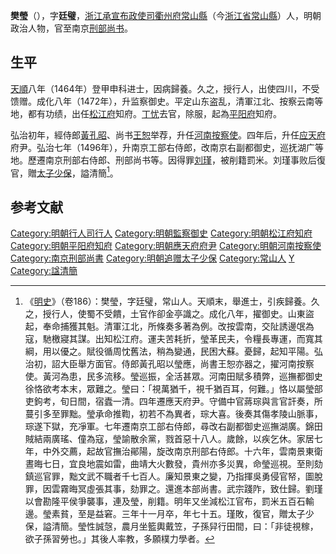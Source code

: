{{明清人物信息框
| 姓名 = 樊瑩
| 原名 =
| 圖片名稱 = 
| 圖片大小 = 220px
| 圖片說明 = 
| 最高職務 = 南京刑部尚書
| 國家 = 大明
| 爵位 =
| 籍貫 = [[浙江承宣布政使司|浙江承宣布政使司]][[衢州府|衢州府]][[常山縣|常山縣]]
| 族裔 = 
| 字號 = 字廷璧
| 室名 = 
| 諡號 = 
| 出生日期 = 宣德九年（1434年）
| 出生地點 = 
| 逝世日期 = 正德三年（1508年）
| 逝世地點 = 
| 墓葬 =
| 配偶 =
| 親屬 = 
| 出身 = 
*天順八年（1464年）甲申科同進士出身
| 經歷 = 
| 著作 =
}}

'''樊瑩'''（{{bd|1434年||1508年|catIdx=F}}），字'''廷璧'''，[[浙江承宣布政使司|浙江承宣布政使司]][[衢州府|衢州府]][[常山縣|常山縣]]（今[[浙江省|浙江省]][[常山縣|常山縣]]）人，明朝政治人物，官至南京[[刑部尚书|刑部尚书]]。

== 生平 ==
[[天顺_(明朝)|天順]]八年（1464年）登甲申科进士，因病歸養。久之，授行人，出使四川，不受馈赠。成化八年（1472年），升监察御史。平定山东盗乱，清軍江北、按察云南等地，都有功绩，出任[[松江府|松江府]]知府。[[丁忧|丁忧]]去官，除服，起為[[平阳府|平阳府]]知府。

弘治初年，經侍郎[[黃孔昭|黃孔昭]]、尚书[[王恕|王恕]]举荐，升任[[河南|河南]][[按察使|按察使]]。四年后，升任[[应天府|应天府]]府尹。弘治七年（1496年），升南京工部右侍郎，改南京右副都御史，巡抚湖广等地。歷遷南京刑部右侍郎、刑部尚书等。因得罪[[刘瑾|刘瑾]]，被削籍罰米。刘瑾事败后復官，贈[[太子少保|太子少保]]，謚清簡<ref>《[[明史|明史]]》（卷186）：樊瑩，字廷璧，常山人。天順末，舉進士，引疾歸養。久之，授行人，使蜀不受饋，土官作卻金亭識之。成化八年，擢御史。山東盜起，奉命捕獲其魁。清軍江北，所條奏多著為例。改按雲南，交阯誘邊氓為寇，馳檄寢其謀。出知松江府。運夫苦耗折，瑩革民夫，令糧長專運，而寬其綱，用以優之。賦役循周忱舊法，稍為變通，民困大蘇。憂歸，起知平陽。弘治初，詔大臣舉方面官。侍郎黃孔昭以瑩應，尚書王恕亦器之，擢河南按察使。黃河為患，民多流移。瑩巡振，全活甚眾。河南田賦多積弊，巡撫都御史徐恪欲考本末，眾難之。瑩曰：「視萬猶千，視千猶百耳，何難。」恪以屬瑩部吏鉤考，旬日間，宿蠹一清。四年遷應天府尹。守備中官蔣琮與言官訐奏，所蔓引多至罪黜。瑩承命推鞫，初若不為異者，琮大喜。後奏其傷孝陵山脈事，琮遂下獄，充凈軍。七年遷南京工部右侍郎，尋改右副都御史巡撫湖廣。錦田賊結兩廣瑤、僮為寇，瑩諭散余黨，戮首惡十八人。歲餘，以疾乞休。家居七年，中外交薦，起故官撫治鄖陽，旋改南京刑部右侍郎。十六年，雲南景東衛晝晦七日，宜良地震如雷，曲靖大火數發，貴州亦多災異，命瑩巡視。至則劾鎮巡官罪，黜文武不職者千七百人。廉知景東之變，乃指揮吳勇侵官帑，圖脫罪，因雲霧晦冥虛張其事，劾罪之。還進本部尚書。武宗踐阼，致仕歸。劉瑾以會勘隆平侯爭襲事，連及瑩，削籍。明年又坐減松江官布，罰米五百石輸邊。瑩素貧，至是益窘。三年十一月卒，年七十五。瑾敗，復官，贈太子少保，謚清簡。瑩性誠愨，農月坐籃輿戴笠，子孫舁行田間，曰：「非徒視稼，欲子孫習勞也。」其後人率教，多願樸力學者。</ref>。

==参考文献==
{{wikisource|明史/卷186}}
{{Reflist}}

{{start box}}
{{s-off}}
{{succession box|[[王衡_(天順進士)|王衡]]|[[刘璟|刘璟]]|[[松江府|松江府]][[知府|知府]]|1484年－1487年}}
{{end box}}
{{天順八年甲申科殿試金榜}}
{{DEFAULTSORT:Fan樊}}
[[Category:明朝行人司行人|Category:明朝行人司行人]]
[[Category:明朝監察御史|Category:明朝監察御史]]
[[Category:明朝松江府知府|Category:明朝松江府知府]]
[[Category:明朝平阳府知府|Category:明朝平阳府知府]]
[[Category:明朝應天府府尹|Category:明朝應天府府尹]]
[[Category:明朝河南按察使|Category:明朝河南按察使]]
[[Category:南京刑部尚書|Category:南京刑部尚書]]
[[Category:明朝追赠太子少保|Category:明朝追赠太子少保]]
[[Category:常山人|Category:常山人]]
[[Category:樊姓|Y]]
[[Category:諡清簡|Category:諡清簡]]